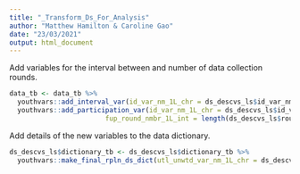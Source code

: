 ```yaml
---
title: "_Transform_Ds_For_Analysis"
author: "Matthew Hamilton & Caroline Gao"
date: "23/03/2021"
output: html_document
---
```


Add variables for the interval between and number of data collection rounds.

```r
data_tb <- data_tb %>% 
  youthvars::add_interval_var(id_var_nm_1L_chr = ds_descvs_ls$id_var_nm_1L_chr) %>%
  youthvars::add_participation_var(id_var_nm_1L_chr = ds_descvs_ls$id_var_nm_1L_chr,
                        fup_round_nmbr_1L_int = length(ds_descvs_ls$round_vals_chr))

```

Add details of the new variables to the data dictionary.

```r
ds_descvs_ls$dictionary_tb <- ds_descvs_ls$dictionary_tb %>%
  youthvars::make_final_rpln_ds_dict(utl_unwtd_var_nm_1L_chr = ds_descvs_ls$utl_unwtd_var_nm_1L_chr)
```

